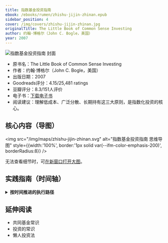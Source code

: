 ```yaml
---
title: 指数基金投资指南
ebook: /ebooks/rumen/zhishu-jijin-zhinan.epub
sidebar_position: 4
cover: /img/covers/zhishu-jijin-zhinan.jpg
originalTitle: The Little Book of Common Sense Investing
author: 约翰·博格尔（John C. Bogle，美国）
year: 2007
---
```




<div style={{ display: 'flex', gap: '16px', alignItems: 'stretch', flexWrap: 'wrap', border: '1px solid var(--ifm-color-emphasis-200)', borderRadius: 8, padding: '12px' }}>
  <div style={{ flex: '0 0 160px' }}>
    <img src="/img/covers/zhishu-jijin-zhinan.jpg" alt="指数基金投资指南 封面" style={{ width: 160, height: 220, objectFit: 'cover', borderRadius: 4 }} />
  </div>
  <div style={{ flex: 1, display: 'flex', flexDirection: 'column', justifyContent: 'center' }}>
    <ul>
      <li>原书名：The Little Book of Common Sense Investing</li>
      <li>作者：约翰·博格尔（John C. Bogle，美国）</li>
      <li>出版日期：2007</li>
      <li>Goodreads评分：4.15/25,481 ratings</li>
      <li>豆瓣评分：8.3/151人评价</li>
      <li>电子书：<a href="/ebooks/rumen/zhishu-jijin-zhinan.epub">下载电子书</a></li>
      <li>阅读建议：理解低成本、广泛分散、长期持有这三大原则，是指数化投资的核心。</li>
    </ul>
  </div>
</div>

## 核心内容（导图）

<img src="/img/maps/zhishu-jijin-zhinan.svg" alt="指数基金投资指南 思维导图" style={{width:'100%', border:'1px solid var(--ifm-color-emphasis-200)', borderRadius:8}} />
<div style={{marginTop:8}}>
  无法查看细节时，可<a href="/img/maps/zhishu-jijin-zhinan.svg" target="_blank" rel="noreferrer">在新窗口打开大图</a>。
</div>

## 实践指南（时间轴）

<div className="practice-timeline">
<details>
  <summary><b>按时间推进的执行路径</b></summary>

  ### 今天（第1天）：投资理念觉醒

  1. 完成投资现状诊断（1小时）
  - 统计你目前持有的所有投资产品（股票、基金、理财产品等）
  - 计算每项投资的费用率（管理费、申购赎回费等）
  - 评估你的投资组合分散程度：持有多少只个股？多少只基金？
  - 计算你过去一年的投资收益率，并与相应市场指数对比

  2. 学习指数投资基础知识（1小时）
  - 理解什么是指数基金：被动复制市场指数表现的基金
  - 掌握核心概念：费用率、跟踪误差、分散化
  - 了解主要市场指数：沪深300、中证500、标普500等
  - 记住博格尔名言："不要寻找草垛中的针，买下整个草垛"

  3. 制定投资信条（30分钟）
  - 写下你的投资目标：为什么投资？期望达到什么目标？
  - 承诺采用长期投资策略：至少10年以上的投资期限
  - 接受市场波动是正常现象，不会因短期亏损而恐慌
  - 决定将成本最小化作为投资决策的首要标准

  ### 7天内：建立指数投资基础

  1. 深入研究可投资的指数基金
  - 研究国内主要指数基金：易方达沪深300ETF、华泰柏瑞沪深300ETF等
  - 对比不同基金公司同类产品的费用率和跟踪误差
  - 了解ETF与普通指数基金的区别和优劣势
  - 选择3-5只费用率最低、规模较大的指数基金作为候选

  2. 确定资产配置策略
  - 根据年龄确定股债比例：股票比例 = 100 - 年龄（可调整）
  - 决定国内外市场配置：建议70%国内市场，30%海外市场
  - 选择具体配置方案：如60%沪深300 + 20%中证500 + 20%海外指数
  - 制定再平衡频率：每年或每半年调整一次

  3. 清理现有投资组合
  - 评估现有主动型基金的表现和费用
  - 制定分批退出高费用投资产品的计划
  - 保留表现优异且费用合理的产品（如有）
  - 避免一次性全部调整，采用渐进式转换

  4. 开设投资账户
  - 开通证券账户用于购买ETF
  - 开通基金账户用于购买场外指数基金
  - 了解不同渠道的费用差异：银行、券商、基金公司直销、第三方平台
  - 选择费用最低的投资渠道

  ### 30天内：执行指数投资策略

  1. 开始定期定额投资
  - 设定每月投资金额：建议为月收入的10-30%
  - 选择固定投资日期：如每月15日
  - 设置自动投资计划，减少人为干预
  - 记录每次投资的时间、金额和价格

  2. 建立核心投资组合
  - 按照既定配置比例购买选定的指数基金
  - 优先建立国内股票指数基金仓位
  - 逐步加入海外市场指数基金
  - 根据风险承受能力加入债券指数基金

  3. 学习投资心理管理
  - 阅读行为金融学相关内容，了解常见投资偏差
  - 练习忽略短期市场波动和媒体噪音
  - 建立投资日记，记录市场波动时的心理状态
  - 制定应对市场大跌的心理预案

  4. 建立投资知识体系
  - 阅读至少2本指数投资相关书籍
  - 关注权威的投资教育内容，避免投机性信息
  - 学习基本的财务分析知识
  - 了解全球主要市场的历史表现

  ### 60-90天：完善和优化投资体系

  1. 完成投资组合构建
  - 达到目标资产配置比例
  - 确保每个资产类别都有足够的分散化
  - 评估组合的整体费用率（目标：低于0.5%）
  - 建立应急资金，避免被迫卖出投资

  2. 建立再平衡机制
  - 设定再平衡触发条件：偏离目标配置5-10%时调整
  - 制定再平衡操作流程：卖出超配资产，买入低配资产
  - 考虑税收影响，优化再平衡时机
  - 记录每次再平衡的原因和结果

  3. 优化投资效率
  - 研究税收优惠账户：如个人养老金账户
  - 了解基金分红方式选择：现金分红 vs 红利再投资
  - 优化投资渠道，确保费用最小化
  - 建立投资成本跟踪表格

  4. 制定长期投资计划
  - 设定5年、10年、20年的投资目标
  - 制定不同生命阶段的资产配置调整计划
  - 建立投资纪律检查清单
  - 准备应对各种市场情况的预案

</details>
</div>

## 延伸阅读

- 共同基金常识
- 投资的常识
- 懒人投资法


